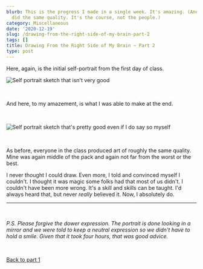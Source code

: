 ```yaml
---
blurb: This is the progress I made in a single week. It's amazing. (And, everyone
  did the same quality. It's the course, not the people.)
category: Miscellaneous
date: '2020-12-19'
slug: /drawing-from-the-right-side-of-my-brain-part-2
tags: []
title: Drawing From the Right Side of My Brain ~ Part 2
type: post
---
```



Here, again, is the initial self-portrait from the first day of class. 

![Self portrait sketch that isn't very good](/drawing-on-the-right-side-of-the-brain-initial-portrait.jpg)

<br />

And here, to my amazement, is what I was able to make at the end.

<br />


![Self portrait sketch that's pretty good even if I do say so myself](/drawing-on-the-right-side-of-the-brain-final-portrait.jpg)

<br />




As before, everyone in the class produced art of roughly the same quality. Mine was again middle of the pack and again not far from the worst or the best. 

I never thought I could draw. Even more, I told and convinced myself I couldn't. I thought it was magic some folks had that most of us didn't. I couldn't have been more wrong. It's a skill and skills can be taught. I'd always heard that, but never *really* believed it. Now, I absolutely do.

---


<br /> 

_P.S. Please forgive the dower expression. The portrait is done looking in a mirror and we were told to keep a neutral expression so we didn't have to hold a smile. Given that it took four hours, that was good advice._

<br />

<a href="/drawing-from-the-right-side-of-my-brain/">Back to part 1</a>
